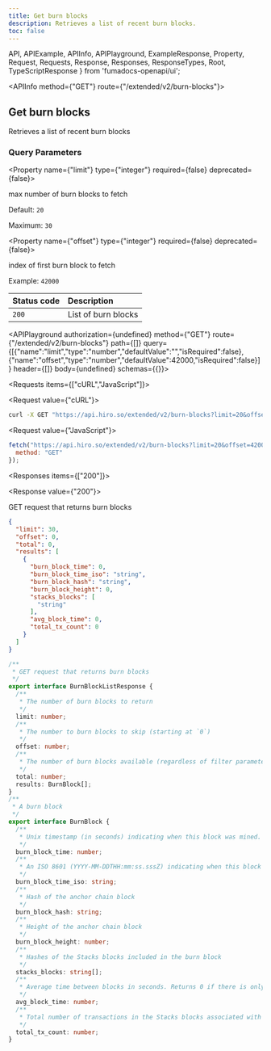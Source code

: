 ```yaml
---
title: Get burn blocks
description: Retrieves a list of recent burn blocks.
toc: false
---
```


  API,
  APIExample,
  APIInfo,
  APIPlayground,
  ExampleResponse,
  Property,
  Request,
  Requests,
  Response,
  Responses,
  ResponseTypes,
  Root,
  TypeScriptResponse
} from 'fumadocs-openapi/ui';

<Root baseUrl="https://api.hiro.so">

<API>

<APIInfo method={"GET"} route={"/extended/v2/burn-blocks"}>

## Get burn blocks

Retrieves a list of recent burn blocks


### Query Parameters

<Property name={"limit"} type={"integer"} required={false} deprecated={false}>

max number of burn blocks to fetch

<span>Default: `20`</span>

<span>Maximum: `30`</span>

</Property>

<Property name={"offset"} type={"integer"} required={false} deprecated={false}>

index of first burn block to fetch

<span>Example: `42000`</span>

</Property>

| Status code | Description |
| :------ | :------ |
| `200` | List of burn blocks |

<APIPlayground authorization={undefined} method={"GET"} route={"/extended/v2/burn-blocks"} path={[]} query={[{"name":"limit","type":"number","defaultValue":"","isRequired":false},{"name":"offset","type":"number","defaultValue":42000,"isRequired":false}]} header={[]} body={undefined} schemas={{}}>

</APIPlayground>

</APIInfo>

<APIExample>

<Requests items={["cURL","JavaScript"]}>

<Request value={"cURL"}>

```bash
curl -X GET "https://api.hiro.so/extended/v2/burn-blocks?limit=20&offset=42000"
```

</Request>

<Request value={"JavaScript"}>

```js
fetch("https://api.hiro.so/extended/v2/burn-blocks?limit=20&offset=42000", {
  method: "GET"
});
```

</Request>

</Requests>

<Responses items={["200"]}>

<Response value={"200"}>

GET request that returns burn blocks

<ResponseTypes>

<ExampleResponse>

```json
{
  "limit": 30,
  "offset": 0,
  "total": 0,
  "results": [
    {
      "burn_block_time": 0,
      "burn_block_time_iso": "string",
      "burn_block_hash": "string",
      "burn_block_height": 0,
      "stacks_blocks": [
        "string"
      ],
      "avg_block_time": 0,
      "total_tx_count": 0
    }
  ]
}
```

</ExampleResponse>

<TypeScriptResponse>

```ts
/**
 * GET request that returns burn blocks
 */
export interface BurnBlockListResponse {
  /**
   * The number of burn blocks to return
   */
  limit: number;
  /**
   * The number to burn blocks to skip (starting at `0`)
   */
  offset: number;
  /**
   * The number of burn blocks available (regardless of filter parameters)
   */
  total: number;
  results: BurnBlock[];
}
/**
 * A burn block
 */
export interface BurnBlock {
  /**
   * Unix timestamp (in seconds) indicating when this block was mined.
   */
  burn_block_time: number;
  /**
   * An ISO 8601 (YYYY-MM-DDTHH:mm:ss.sssZ) indicating when this block was mined.
   */
  burn_block_time_iso: string;
  /**
   * Hash of the anchor chain block
   */
  burn_block_hash: string;
  /**
   * Height of the anchor chain block
   */
  burn_block_height: number;
  /**
   * Hashes of the Stacks blocks included in the burn block
   */
  stacks_blocks: string[];
  /**
   * Average time between blocks in seconds. Returns 0 if there is only one block in the burn block.
   */
  avg_block_time: number;
  /**
   * Total number of transactions in the Stacks blocks associated with this burn block
   */
  total_tx_count: number;
}
```

</TypeScriptResponse>

</ResponseTypes>

</Response>

</Responses>

</APIExample>

</API>

</Root>
